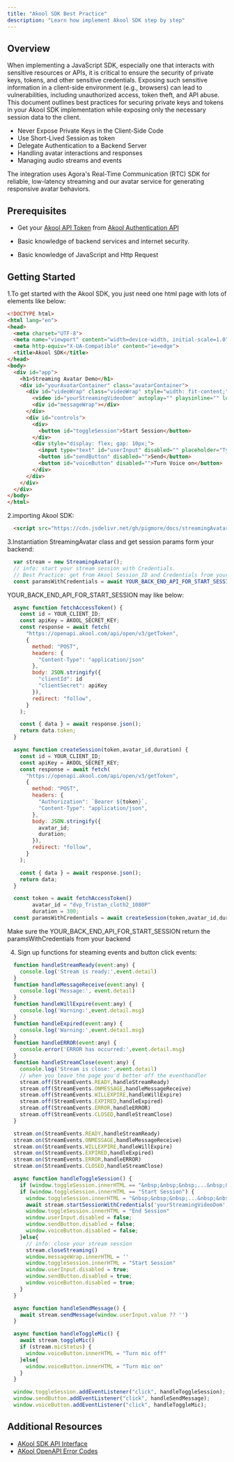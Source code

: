```yaml
---
title: "Akool SDK Best Practice"
description: "Learn how implement Akool SDK step by step"
---
```


## Overview

When implementing a JavaScript SDK, especially one that interacts with sensitive resources or APIs, it is critical to ensure the security of private keys, tokens, and other sensitive credentials. Exposing such sensitive information in a client-side environment (e.g., browsers) can lead to vulnerabilities, including unauthorized access, token theft, and API abuse. This document outlines best practices for securing private keys and tokens in your Akool SDK implementation while exposing only the necessary session data to the client.

- Never Expose Private Keys in the Client-Side Code
- Use Short-Lived Session as token
- Delegate Authentication to a Backend Server
- Handling avatar interactions and responses
- Managing audio streams and events

The integration uses Agora's Real-Time Communication (RTC) SDK for reliable, low-latency streaming and our avatar service for generating responsive avatar behaviors.

## Prerequisites

- Get your [Akool API Token](https://www.akool.com) from [Akool Authentication API](/authentication/usage#get-the-token)

- Basic knowledge of backend services and internet security.

- Basic knowledge of JavaScript and Http Request

## Getting Started

1.To get started with the Akool SDK, you just need one html page with lots of elements like below:

```html
<!DOCTYPE html>
<html lang="en">
<head>
  <meta charset="UTF-8">
  <meta name="viewport" content="width=device-width, initial-scale=1.0">
  <meta http-equiv="X-UA-Compatible" content="ie=edge">
  <title>Akool SDK</title>
</head>
<body>
  <div id="app">
    <h1>Streaming Avatar Demo</h1>
    <div id="yourAvatarContainer" class="avatarContainer">
      <div id="videoWrap" class="videoWrap" style="width: fit-content;">
        <video id="yourStreamingVideoDom" autoplay="" playsinline="" loop=""></video>
        <div id="messageWrap"></div>
      </div>
      <div id="controls">
        <div>
          <button id="toggleSession">Start Session</button>
        </div>
        <div style="display: flex; gap: 10px;">
          <input type="text" id="userInput" disabled="" placeholder="Type anything to communicate with the avatar...">
          <button id="sendButton" disabled="">Send</button>
          <button id="voiceButton" disabled="">Turn Voice on</button>
        </div>
      </div>
    </div>
  </div>
</body>
</html>
```
2.importing Akool SDK:

```html
  <script src="https://cdn.jsdelivr.net/gh/pigmore/docs/streamingAvatar-min.js"></script>
```

3.Instantiation StreamingAvatar class and get session params form your backend:

```js
  var stream = new StreamingAvatar();
  // info: start your stream session with Credentials.
  // Best Practice: get from Akool Session_ID and Credentials from your backend service.
  const paramsWithCredentials = await YOUR_BACK_END_API_FOR_START_SESSION()
```
<Tip> YOUR_BACK_END_API_FOR_START_SESSION may like below:</Tip>

```js
  async function fetchAccessToken() {
    const id = YOUR_CLIENT_ID;
    const apiKey = AKOOL_SECRET_KEY;
    const response = await fetch(
      "https://openapi.akool.com/api/open/v3/getToken",
      {
        method: "POST",
        headers: {
          "Content-Type": "application/json"
        },
        body: JSON.stringify({
          "clientId": id
          "clientSecret": apiKey
        }),
        redirect: "follow",
      }
    );

    const { data } = await response.json();
    return data.token;
  }

  async function createSession(token,avatar_id,duration) {
    const id = YOUR_CLIENT_ID;
    const apiKey = AKOOL_SECRET_KEY;
    const response = await fetch(
      "https://openapi.akool.com/api/open/v3/getToken",
      {
        method: "POST",
        headers: {
          "Authorization": `Bearer ${token}`,
          "Content-Type": "application/json",
        },
        body: JSON.stringify({
          avatar_id;
          duration;
        }),
        redirect: "follow",
      }
    );

    const { data } = await response.json();
    return data;
  }

  const token = await fetchAccessToken()
        avatar_id = "dvp_Tristan_cloth2_1080P"
        duration = 300;
  const paramsWithCredentials = await createSession(token,avatar_id,duration)
```
<Note> Make sure the YOUR_BACK_END_API_FOR_START_SESSION return the paramsWithCredentials from your backend </Note>

4. Sign up functions for steaming events and button click events:

```js
  function handleStreamReady(event:any) {
    console.log('Stream is ready:',event.detail)
  }
  function handleMessageReceive(event:any) {
    console.log('Message:', event.detail)
  }
  function handleWillExpire(event:any) {
    console.log('Warning:',event.detail.msg)
  }
  function handleExpired(event:any) {
    console.log('Warning:',event.detail.msg)
  }
  function handleERROR(event:any) {
    console.error('ERROR has occurred:',event.detail.msg)
  }
  function handleStreamClose(event:any) {
    console.log('Stream is close:',event.detail)
    // when you leave the page you'd better off the eventhandler
    stream.off(StreamEvents.READY,handleStreamReady)
    stream.off(StreamEvents.ONMESSAGE,handleMessageReceive)
    stream.off(StreamEvents.WILLEXPIRE,handleWillExpire)
    stream.off(StreamEvents.EXPIRED,handleExpired)
    stream.off(StreamEvents.ERROR,handleERROR)
    stream.off(StreamEvents.CLOSED,handleStreamClose)
  }

  stream.on(StreamEvents.READY,handleStreamReady)
  stream.on(StreamEvents.ONMESSAGE,handleMessageReceive)
  stream.on(StreamEvents.WILLEXPIRE,handleWillExpire)
  stream.on(StreamEvents.EXPIRED,handleExpired)
  stream.on(StreamEvents.ERROR,handleERROR)
  stream.on(StreamEvents.CLOSED,handleStreamClose)

  async function handleToggleSession() {
    if (window.toggleSession.innerHTML == "&nbsp;&nbsp;&nbsp;...&nbsp;&nbsp;&nbsp;") return
    if (window.toggleSession.innerHTML == "Start Session") {
      window.toggleSession.innerHTML = "&nbsp;&nbsp;&nbsp;...&nbsp;&nbsp;&nbsp;"
      await stream.startSessionWithCredentials('yourStreamingVideoDom',paramsWithCredentials)
      window.toggleSession.innerHTML = "End Session"
      window.userInput.disabled = false;
      window.sendButton.disabled = false;
      window.voiceButton.disabled = false;
    }else{
      // info: close your stream session
      stream.closeStreaming()
      window.messageWrap.innerHTML = ''
      window.toggleSession.innerHTML = "Start Session"
      window.userInput.disabled = true;
      window.sendButton.disabled = true;
      window.voiceButton.disabled = true;
    }
  }

  async function handleSendMessage() {
    await stream.sendMessage(window.userInput.value ?? '')
  }

  async function handleToggleMic() {
    await stream.toggleMic()
    if (stream.micStatus) {
      window.voiceButton.innerHTML = "Turn mic off"
    }else{
      window.voiceButton.innerHTML = "Turn mic on"
    }
  }

  window.toggleSession.addEventListener("click", handleToggleSession);
  window.sendButton.addEventListener("click", handleSendMessage);
  window.voiceButton.addEventListener("click", handleToggleMic);
```

## Additional Resources
- [AKool SDK API Interface](/implementation-guide/jssdk-api)
- [AKool OpenAPI Error Codes](/ai-tools-suite/live-avatar#response-code-description)

